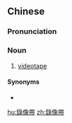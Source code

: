 ==Chinese==
{{zh-forms|s=录像带|type=21}}

===Pronunciation===
{{zh-pron
|m=lùxiàngdài
|c=luk6 zoeng6 daai3-2
|cat=n
}}

===Noun===
{{zh-noun}}

# [[videotape]] {{zh-mw|盤}}

====Synonyms====
* {{zh-l|錄影帶}}

[[hu:錄像帶]]
[[zh:錄像帶]]